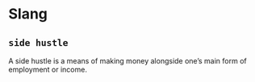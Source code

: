 # Slang


## `side hustle`

A side hustle is a means of making money alongside one's main form of employment or income.

## 

